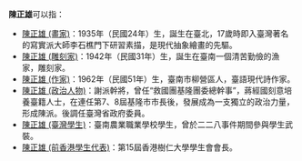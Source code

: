 '''陳正雄'''可以指：
* [[陳正雄_(畫家)|陳正雄 (畫家)]]：1935年（民國24年）生，誕生在臺北，17歲時即入臺灣著名的寫實派大師李石樵門下研習素描，是現代抽象繪畫的先驅。
* [[陳正雄_(雕刻家)|陳正雄 (雕刻家)]]：1942年（民國31年）生，誕生在臺南一個清苦勤儉的漁家，雕刻家。
* [[陳正雄_(作家)|陳正雄 (作家)]]：1962年（民國51年）生，臺南市柳營區人，臺語現代詩作家。
* [[陳正雄_(政治人物)|陳正雄 (政治人物)]]：謝派幹將，曾任“救國團基隆團委總幹事”，蔣經國刻意培養臺籍人士，在連任第7、8屆基隆市市長後，發展成為一支獨立的政治力量，形成陳派。後調任臺灣省政府委員。
* [[陳正雄_(臺灣學生)|陳正雄 (臺灣學生)]]：臺南農業職業學校學生，曾於二二八事件期間參與學生武裝。
* [[陳正雄_(前香港學生代表)|陳正雄 (前香港學生代表)]]：第15屆香港樹仁大學學生會會長。
{{disambig|Cat=三字陈姓人名消歧义|zheng}}